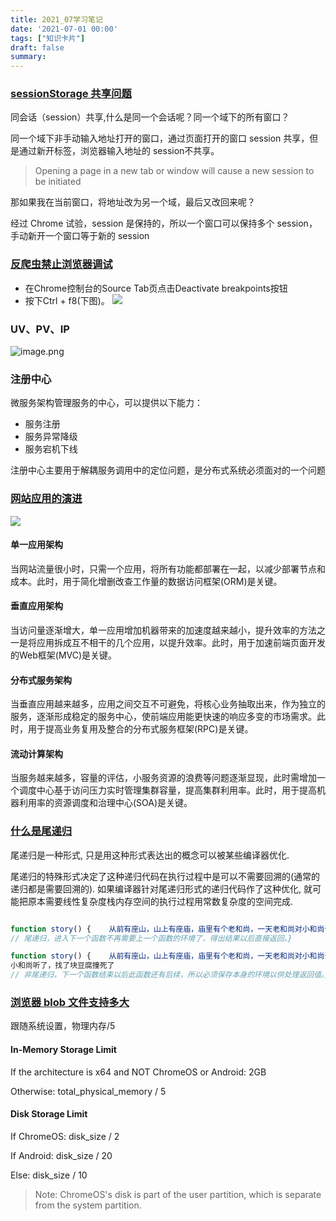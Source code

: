 ```yaml
---
title: 2021_07学习笔记
date: '2021-07-01 00:00'
tags: ["知识卡片"]
draft: false
summary: 
---
```

### [sessionStorage 共享问题](https://github.com/lmk123/blog/issues/66)
同会话（session）共享,什么是同一个会话呢？同一个域下的所有窗口？

同一个域下非手动输入地址打开的窗口，通过页面打开的窗口 session 共享，但是通过新开标签，浏览器输入地址的 session不共享。

> Opening a page in a new tab or window will cause a new session to be initiated

那如果我在当前窗口，将地址改为另一个域，最后又改回来呢？

经过 Chrome 试验，session 是保持的，所以一个窗口可以保持多个 session，手动新开一个窗口等于新的 session
### [反爬虫禁止浏览器调试](https://segmentfault.com/a/1190000012359015)
* 在Chrome控制台的Source Tab页点击Deactivate breakpoints按钮
* 按下Ctrl + f8(下图)。
![](https://segmentfault.com/img/bVZ1iz?w=841&h=108)
### UV、PV、IP
![image.png](https://images.scar.site/WEBRESOURCEd7627f2a54ac20da2636f803f6097071.png)

### 注册中心
[](https://pic4.zhimg.com/v2-636cdc84e5139cf5380dd38c88c03b97_b.jpg)
微服务架构管理服务的中心，可以提供以下能力：
* 服务注册
* 服务异常降级
* 服务宕机下线

注册中心主要用于解耦服务调用中的定位问题，是分布式系统必须面对的一个问题

### [网站应用的演进](https://dubbo.apache.org/zh/docs/v2.7/user/preface/background/)
![](https://dubbo.apache.org/imgs/user/dubbo-architecture-roadmap.jpg)
#### 单一应用架构
当网站流量很小时，只需一个应用，将所有功能都部署在一起，以减少部署节点和成本。此时，用于简化增删改查工作量的数据访问框架(ORM)是关键。

#### 垂直应用架构
当访问量逐渐增大，单一应用增加机器带来的加速度越来越小，提升效率的方法之一是将应用拆成互不相干的几个应用，以提升效率。此时，用于加速前端页面开发的Web框架(MVC)是关键。

#### 分布式服务架构
当垂直应用越来越多，应用之间交互不可避免，将核心业务抽取出来，作为独立的服务，逐渐形成稳定的服务中心，使前端应用能更快速的响应多变的市场需求。此时，用于提高业务复用及整合的分布式服务框架(RPC)是关键。

#### 流动计算架构
当服务越来越多，容量的评估，小服务资源的浪费等问题逐渐显现，此时需增加一个调度中心基于访问压力实时管理集群容量，提高集群利用率。此时，用于提高机器利用率的资源调度和治理中心(SOA)是关键。


### [什么是尾递归](https://www.zhihu.com/question/20761771)
尾递归是一种形式, 只是用这种形式表达出的概念可以被某些编译器优化.

尾递归的特殊形式决定了这种递归代码在执行过程中是可以不需要回溯的(通常的递归都是需要回溯的). 如果编译器针对尾递归形式的递归代码作了这种优化,
就可能把原本需要线性复杂度栈内存空间的执行过程用常数复杂度的空间完成.

```javascript

function story() {    从前有座山，山上有座庙，庙里有个老和尚，一天老和尚对小和尚讲故事：story()
// 尾递归，进入下一个函数不再需要上一个函数的环境了，得出结果以后直接返回。}

function story() {    从前有座山，山上有座庙，庙里有个老和尚，一天老和尚对小和尚讲故事：story()，
小和尚听了，找了块豆腐撞死了 
// 非尾递归，下一个函数结束以后此函数还有后续，所以必须保存本身的环境以供处理返回值。}
```

### [浏览器 blob 文件支持多大](https://stackoverflow.com/questions/28307789/is-there-any-limitation-on-javascript-max-blob-size)

跟随系统设置，物理内存/5

#### In-Memory Storage Limit

If the architecture is x64 and NOT ChromeOS or Android: 2GB

Otherwise: total_physical_memory / 5

#### Disk Storage Limit

If ChromeOS: disk_size / 2

If Android: disk_size / 20

Else: disk_size / 10

> Note: ChromeOS's disk is part of the user partition, which is separate from the system partition.
